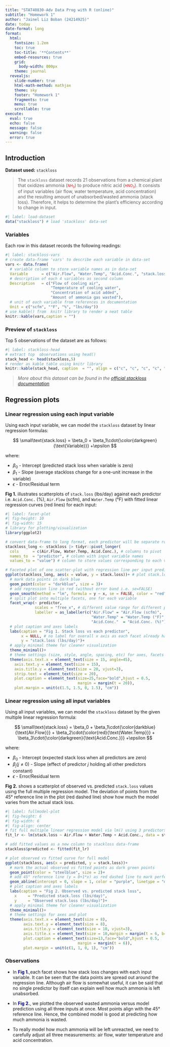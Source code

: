 ```yaml
---
title: "STAT40830-Adv Data Prog with R (online)"
subtitle: "Homework 1"
author: "Jainel Liz Boban (24214925)"
date: today
date-format: long
format:
  html:
    fontsize: 1.2em
    toc: true
    toc-title: '**Contents**'
    embed-resources: true
    grid:
      body-width: 800px
    theme: journal
  revealjs: 
    slide-number: true
    html-math-method: mathjax
    theme: sky
    footer: "Homework 1"
    fragments: true
    menu: true
    scrollable: true
execute: 
  eval: true
  echo: false
  message: false
  warning: false
  error: true
---
```


## Introduction

**Dataset used:** `stackloss`

> The `stackloss` dataset records 21 observations from a chemical plant that oxidizes ammonia ([$NH_3$]{style="color: red;font-size: 0.8em;"}) to produce nitric acid ([$HNO_3$]{style="color: red;font-size: 0.8em;"}). It consists of input variables (air flow, water temperature, acid concentration) and the resulting amount of unabsorbed/wasted ammonia (stack loss). Therefore, it helps to determine the plant's efficiency according to change in input.

```r
#| label: load-dataset
data("stackloss") # load 'stackloss' data-set
```

### Variables

Each row in this dataset records the following readings:

```r
#| label: stackloss-vars
# create data-frame 'vars' to describe each variable in data-set
vars <- data.frame(
  # variable column to store variable names as in data-set
  Variable      = c("Air.Flow", "Water.Temp", "Acid.Conc.", "stack.loss"),
  # description of each 4 variables as second column
  Description   = c("Flow of cooling air",
                    "Temperature of cooling water",
                    "Concentration of acid added",
                    "Amount of ammonia gas wasted"),
  # unit of each variable from references in documentation
  Unit = c("scfm", "°F", "%", "lbs/day"))
# use kable() from  knitr library to render a neat table
knitr::kable(vars,caption = "")  
```

### Preview of `stackloss`

Top 5 observations of the dataset are as follows:

```r
#| label: stackloss-head
# extract top  observations using head()
stack_head <- head(stackloss,5)
# render as kable table using knitr library
knitr::kable(stack_head, caption  = "", align = c("c", "c", "c", "c", "c"))
```

> *More about this dataset can be found in the [official stackloss documentation](https://stat.ethz.ch/R-manual/R-devel/library/datasets/html/stackloss.html)*

## Regression plots

### Linear regression using each input variable

Using each input variable, we can model the `stackloss` dataset by linear regression formulas:

$$
\small\text{stack.loss} = \beta_0 + \beta_1\cdot{\color{darkgreen}{\text{Variable}}} +\epsilon
$$

where:

-   $\beta_0$ - Intercept (predicted stack loss when variable is zero)
-   $\beta_1$ - Slope (average stackloss change for a one-unit increase in the variable)
-   $\epsilon$ - Error/Residual term

**Fig 1.** illustrates scatterplots of `stack.loss` (lbs/day) against each predictor i.e. `Acid.Conc.` (%), `Air.Flow` (scfm), and `Water.Temp` (°F) with fitted linear regression curves (red lines) for each input:

```r
#| label: facet-plot
#| fig-height: 10
#| fig-width: 15
# library for plotting/visualization
library(ggplot2)

# convert data-frame to long format, each predictor will be separate row for facet use
stackloss_long <- stackloss |> tidyr::pivot_longer(
  cols      = c(Air.Flow, Water.Temp, Acid.Conc.), # columns to pivot
  names_to  = "predictor", # column with input variable names
  values_to = "value") # column to store values corresponding to each variable

# Faceted plot of one scatter-plot with regression line per input predictor (variable)
ggplot(stackloss_long, aes(x = value, y = stack.loss))+ # plot stack.loss vs variable
  # mark data points in dark blue
  geom_point(color = "darkblue", size = 3)+
  # add regression line in red (without error band i.e. se=FALSE)
  geom_smooth(method = "lm", formula = y ~ x, se = FALSE, color = "red", size=1.5)+
  # split plot into multiple facets, one for each variable
  facet_wrap(~ predictor,
             scales = "free_x", # different value range for different predictors (x-axis)
             labeller = as_labeller(c("Air.Flow" = "Air.Flow (scfm)", 
                                      "Water.Temp" = "Water.Temp (°F)",
                                      "Acid.Conc."  = "Acid.Conc. (%)")))+ # custom labels with units
  # plot caption and axes labels
  labs(caption = "Fig 1. Stack loss vs each predictor", 
       x = NULL, # no label for overall x axis as each facet already have a label
       y = "stack.loss (lbs/day)")+
  # apply minimal theme for cleaner visualization
  theme_minimal()+
  # theme settings (size, style, angle, spacing, etc) for axes, facets and plot
  theme(axis.text.x = element_text(size = 15, angle=45),
    axis.text.y = element_text(size = 15),
    axis.title.y = element_text(size = 20, vjust=3),
    strip.text = element_text(size = 20),
    plot.caption = element_text(size=25,face="bold",hjust = 0.5,
                                margin = margin(t = 20)),
    plot.margin = unit(c(1.5, 1.5, 0, 1.5), "cm"))
```

### Linear regression using all input variables

Using all input variables, we can model the `stackloss` dataset by the given multiple linear regression formula:

$$
\small\text{stack.loss} = \beta_0 + \beta_1\cdot{\color{darkblue}{\text{Air.Flow}}} + \beta_2\cdot{\color{red}{\text{Water.Temp}}} + \beta_3\cdot{\color{darkgreen}{\text{Acid.Conc.}}} +\epsilon
$$

where:

-   $\beta_0$ - Intercept (expected stack loss when all predictors are zero)
-   $\beta_j (j\neq0)$ - Slope (effect of predictor $j$ holding all other predictors constant)
-   $\epsilon$ - Error/Residual term

**Fig 2.** shows a scatterplot of observed vs. predicted `stack.loss` values using the full multiple regression model. The deviation of points from the 45° reference line in the plot (red dashed line) show how much the model varies from the actual stack loss.

```r
#| label: fullmodel-plot
#| fig-height: 6
#| fig-width: 6
#| fig-align: center
# fit full multiple linear regression model via lm() using 3 predictors
fit_lr <- lm(stack.loss ~ Air.Flow + Water.Temp + Acid.Conc., data = stackloss)

# add fitted values as a new column to stackloss data-frame
stackloss$predicted <- fitted(fit_lr)

# plot observed vs fitted curve for full model
ggplot(stackloss, aes(x = predicted, y = stack.loss))+
  # mark the actual observed vs fitted points as dark green points
  geom_point(color = "steelblue", size = 2)+
  # add 45° reference line (y = 0+1*x) as red dashed line to mark perfect prediction
  geom_abline(intercept = 0, slope = 1, color = "purple", linetype = "dashed", size=1.1)+
  # plot caption and axes labels
  labs(caption = "Fig 2. Observed vs. predicted stack loss",
    x     = "Predicted stack.loss (lbs/day)",
    y     = "Observed stack.loss (lbs/day)")+
  # apply minimal theme for cleaner visualization
  theme_minimal()+
  # theme settings for axes and plot
  theme(axis.text.x = element_text(size = 8),
        axis.text.y = element_text(size = 8),
        axis.title.y = element_text(size = 10, vjust=3),
        axis.title.x = element_text(size = 10,margin = margin(t = 6, b=10)),
        plot.caption = element_text(size=13,face="bold",hjust = 0.5,
                                margin = margin(t = 6)),
        plot.margin = unit(c(1, 1, 0, 1), "cm"))
```

### Observations

-   In [**Fig 1.**]{style="color: darkblue;"},each facet shows how stack loss changes with each input variable. It can be seen that the data points are spread out around the regression line. Although air flow is somewhat useful, it can be said that no single predictor by itself can explain well how much ammonia is left unabsorbed.

-   In [**Fig 2.**]{style="color: darkblue;"}, we plotted the observed wasted ammonia versus model prediction using all three inputs at once. Most points align with the 45° reference line. Hence, the combined model is good at predicting how much ammonia is wasted.

-   To really model how much ammonia will be left unreacted, we need to carefully adjust all three measurements: air flow, water temperature and acid concentration.
